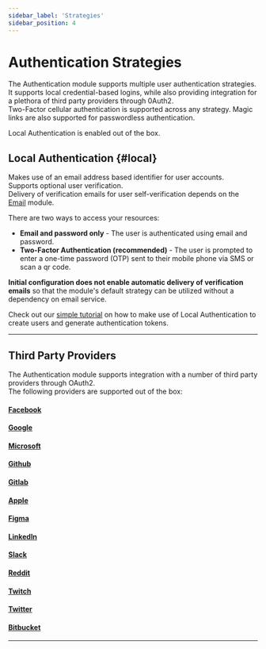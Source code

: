 ```yaml
---
sidebar_label: 'Strategies'
sidebar_position: 4
---
```


# Authentication Strategies

The Authentication module supports multiple user authentication strategies.<br />
It supports local credential-based logins, while also providing integration for a plethora of third party providers through 0Auth2.<br />
Two-Factor cellular authentication is supported across any strategy.
Magic links are also supported for passwordless authentication.


Local Authentication is enabled out of the box.

## Local Authentication {#local}

Makes use of an email address based identifier for user accounts.<br />
Supports optional user verification.<br />
Delivery of verification emails for user self-verification depends on the [Email](../../email/email.mdx) module.

There are two ways to access your resources:

  * **Email and password only** - The user is authenticated using email and password.
  * **Two-Factor Authentication (recommended)** - The user is prompted to enter a one-time password (OTP) sent to their mobile phone via SMS or scan a qr code.


<strong>Initial configuration does not enable automatic delivery of verification emails</strong> so that the module's default strategy can be utilized without a dependency on email service.

Check out our [simple tutorial](../tutorials/Local) on how to make use of Local Authentication to create users and generate authentication tokens.

-------------------------------------------------

## Third Party Providers

The Authentication module supports integration with a number of third party providers through OAuth2.<br />
The following providers are supported out of the box:


#### [Facebook](../tutorials/OAuth2/facebook)

#### [Google](../tutorials/OAuth2/google)

#### [Microsoft](../tutorials/OAuth2/microsoft)

#### [Github](../tutorials/OAuth2/github)

#### [Gitlab](../tutorials/OAuth2/gitlab)

#### [Apple](../tutorials/OAuth2/apple)

#### [Figma](../tutorials/OAuth2/figma)

#### [LinkedIn](../tutorials/OAuth2/linkedin)

#### [Slack](../tutorials/OAuth2/slack)

#### [Reddit](../tutorials/OAuth2/reddit)

#### [Twitch](../tutorials/OAuth2/twitch)

#### [Twitter](../tutorials/OAuth2/twitter)

#### [Bitbucket](../tutorials/OAuth2/bitbucket)

-------------------------------------------------




